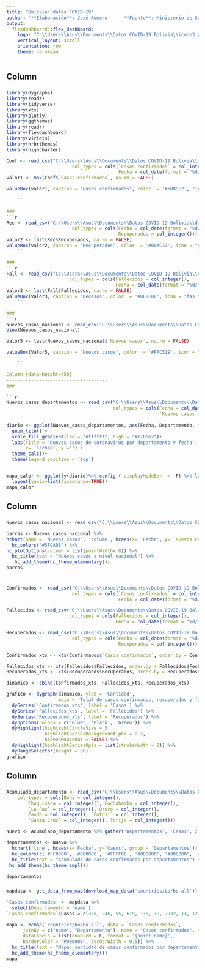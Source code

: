 ```yaml
---
title: "Bolivia: datos COVID-19"
author: '**Elaboración**: José Romero      **Fuente**: Ministerio de Salud     **Actualizado**: 20-05-2020'
output: 
  flexdashboard::flex_dashboard:
    logo: "C:\\Users\\Asus\\Documents\\Datos COVID-19 Bolivia\\icono3.png"
    vertical_layout: scroll
    orientation: row
    theme: cerulean
---
```

Column {data-height=110}
-------------------------------------
### 
```r
library(dygraphs)
library(readr)
library(tidyverse)
library(xts)
library(plotly)
library(ggthemes)
library(readr)
library(flexdashboard)
library(viridis)
library(hrbrthemes)
library(highcharter)

Conf <- read_csv("C:\\Users\\Asus\\Documents\\Datos COVID-19 Bolivia\\data\\Confirmados.csv", 
                        col_types = cols(`Casos confirmados` = col_integer(), 
                                         Fecha = col_date(format = "%d/%m/%Y")))
valor1 <- max(Conf$`Casos confirmados`, na.rm = FALSE)

valueBox(valor1, caption = "Casos confirmados", color  = '#5B89E2', "icon = fas fa-users")
         
    ```

### 
```r

Rec <- read_csv("C:\\Users\\Asus\\Documents\\Datos COVID-19 Bolivia\\data\\Recuperados.csv", 
                        col_types = cols(Fecha = col_date(format = "%d/%m/%Y"), 
                                         Recuperados = col_integer()))
valor2 <- last(Rec$Recuperados, na.rm = FALSE)
valueBox(valor2, caption = "Recuperados", color  = '#00AC37', icon = "glyphicon glyphicon-ok")
    ```

### 
```r
Fall <- read_csv("C:\\Users\\Asus\\Documents\\Datos COVID-19 Bolivia\\data\\Fallecidos.csv", 
                       col_types = cols(Fallecidos = col_integer(), 
                                        Fecha = col_date(format = "%d/%m/%Y")))
Valor3 <- last(Fall$Fallecidos, na.rm = FALSE)
valueBox(Valor3, caption = "Decesos", color  = '#8E8E8E', icon = "fas fa-ribbon")
    ```

### 
```r
Nuevos_casos_nacional <- read_csv("C:\\Users\\Asus\\Documents\\Datos COVID-19 Bolivia\\data\\Nuevos_casos_nacional.csv", col_types = cols(Fecha = col_date(format = "%d/%m/%Y"),`Nuevos casos` = col_integer()))
View(Nuevos_casos_nacional)

Valor5 <- last(Nuevos_casos_nacional$`Nuevos casos`, na.rm = FALSE)

valueBox(Valor5, caption = "Nuevos casos", color  = '#FFC519', icon = "fas fa-notes-medical")

    ```

Column {data-height=450}
-------------------------------------
### 

```r
Nuevos_casos_departamentos <- read_csv("C:\\Users\\Asus\\Documents\\Datos COVID-19 Bolivia/data/Nuevos_casos_departamentos.csv", 
                                       col_types = cols(Fecha = col_date(format = "%d/%m/%Y"), 
                                                        `Nuevos casos` = col_integer()))
                                                
diario <- ggplot(Nuevos_casos_departamentos, aes(Fecha, Departamento, fill=`Nuevos casos`)) + 
  geom_tile() + 
  scale_fill_gradient(low = "#ffffff", high = "#170062")+
  labs(title = 'Nuevos casos de coronavirus por departamento y fecha',
       x= 'Fechas', y ='') +
  theme_calc()+
  theme(legend.position = 'top')


mapa_calor <- ggplotly(diario)%>% config ( displayModeBar  =  F) %>% layout(xaxis=list(fixedrange=TRUE)) %>% 
  layout(yaxis=list(fixedrange=TRUE)) 
mapa_calor

```   

Column 
-------------------------------------
### 
    
```r
Nuevos_casos_nacional <- read_csv("C:\\Users\\Asus\\Documents\\Datos COVID-19 Bolivia\\data\\Nuevos_casos_nacional.csv")

barras <- Nuevos_casos_nacional %>% 
hchart(name = 'Nuevos casos', 'column', hcaes(x= 'Fecha', y= `Nuevos casos`)) %>% 
  hc_colors('#5FCAD8') %>% 
hc_plotOptions(column = list(pointWidth= 8)) %>% 
  hc_title(text = "Nuevos casos a nivel nacional") %>% 
   hc_add_theme(hc_theme_elementary())
barras
  
```

### 
    
```r
Confirmados <- read_csv("C:\\Users\\Asus\\Documents\\Datos COVID-19 Bolivia\\data\\Confirmados.csv", 
                        col_types = cols(`Casos confirmados` = col_integer(), 
                                         Fecha = col_date(format = "%d/%m/%Y")))

Fallecidos <- read_csv("C:\\Users\\Asus\\Documents\\Datos COVID-19 Bolivia\\data\\Fallecidos.csv", 
                       col_types = cols(Fallecidos = col_integer(), 
                                        Fecha = col_date(format = "%d/%m/%Y")))

Recuperados <- read_csv("C:\\Users\\Asus\\Documents\\Datos COVID-19 Bolivia\\data\\Recuperados.csv", 
                        col_types = cols(Fecha = col_date(format = "%d/%m/%Y"), 
                                         Recuperados = col_integer()))

Confirmados_xts <- xts(Confirmados$`Casos confirmados`, order.by = Confirmados$Fecha, frequency = 1)

Fallecidos_xts <- xts(Fallecidos$Fallecidos, order.by = Fallecidos$Fecha, frequency = 1)
Recuperados_xts <- xts(Recuperados$Recuperados, order.by = Recuperados$Fecha, frequency = 1)

dinamico <- cbind(Confirmados_xts, Fallecidos_xts, Recuperados_xts)

grafico <- dygraph(dinamico, ylab = 'Cantidad',
                   main = 'Total de casos confirmados, recuperados y fallecidos') %>% 
  dySeries('Confirmados_xts', label = 'Casos') %>% 
  dySeries('Fallecidos_xts', label = 'Fallecidos') %>% 
  dySeries('Recuperados_xts', label = 'Recuperados') %>% 
  dyOptions(colors = c('Blue', 'Black', 'Green')) %>% 
  dyHighlight(highlightCircleSize = 5, 
              highlightSeriesBackgroundAlpha = 0.2,
              hideOnMouseOut = FALSE) %>% 
  dyHighlight(highlightSeriesOpts = list(strokeWidth = 2)) %>% 
  dyRangeSelector(height = 20)
grafico


```


Column 
-------------------------------------
###
```r
Acumulado_departamento <- read_csv('C:\\Users\\Asus\\Documents\\Datos COVID-19 Bolivia\\data\\Acumulado_departamento.csv', 
    col_types = cols(Beni = col_integer(), 
        Chuquisaca = col_integer(), Cochabamba = col_integer(), 
        `La Paz` = col_integer(), Oruro = col_integer(), 
        Pando = col_integer(), `Potosí` = col_integer(), 
        `Santa Cruz` = col_integer(), Tarija = col_integer()))

Nuevo <- Acumulado_departamento %>% gather('Departamentos', 'Casos', 2:10)

departamentos <- Nuevo %>% 
  hchart('line', hcaes(x='Fecha', y='Casos', group = 'Departamentos')) %>% 
  hc_colors(c('#FF0000', '#800000', '#FFFF00', '#808000', '#008000', '#00FFFF', '#008080', '#000080', '#800080')) %>% 
  hc_title(text = "Acumulado de casos confirmados por departamentos") %>% 
 hc_add_theme(hc_theme_smpl())
  
departamentos

```

###
```r
mapdata <- get_data_from_map(download_map_data('countries/bo/bo-all'))

'Casos confirmados' <- mapdata %>% 
  select(Departamento = 'name') 
`Casos confirmados`$Casos = c(355, 246, 55, 679, 138, 39, 2982, 13, 12)

mapa <- hcmap('countries/bo/bo-all', data = `Casos confirmados`,
      joinBy = c("name", "Departamento"), name = "Casos confirmados", value = "Casos",
      dataLabels = list(enabled = F, format = '{point.name}',
      borderColor = "#000000", borderWidth = 0.5)) %>% 
  hc_title(text = "Mapa: cantidad de casos confirmados por departamento") %>% 
  hc_add_theme(hc_theme_elementary())
mapa

```


